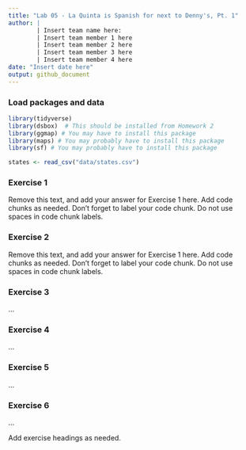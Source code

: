 ```yaml
---
title: "Lab 05 - La Quinta is Spanish for next to Denny's, Pt. 1"
author: |
        | Insert team name here:
        | Insert team member 1 here
        | Insert team member 2 here
        | Insert team member 3 here
        | Insert team member 4 here
date: "Insert date here"
output: github_document
---
```


### Load packages and data

```r
library(tidyverse) 
library(dsbox)  # This should be installed from Homework 2
library(ggmap) # You may have to install this package
library(maps) # You may probably have to install this package
library(sf) # You may probably have to install this package
```

```r
states <- read_csv("data/states.csv")
```

### Exercise 1

Remove this text, and add your answer for Exercise 1 here.
Add code chunks as needed.
Don't forget to label your code chunk.
Do not use spaces in code chunk labels.

### Exercise 2

Remove this text, and add your answer for Exercise 1 here.
Add code chunks as needed.
Don't forget to label your code chunk.
Do not use spaces in code chunk labels.

### Exercise 3

...

### Exercise 4

...

### Exercise 5

...

### Exercise 6

...

Add exercise headings as needed.

